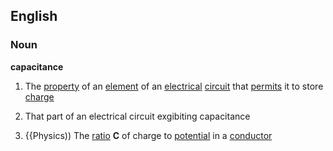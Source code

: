 ==English==
===Noun===
'''capacitance'''
#{{Physics}} The [[property]] of an [[element]] of an [[electrical]] [[circuit]] that [[permit]]s it to store [[charge]]
#{{Physics}} That part of an electrical circuit exgibiting capacitance
#{{Physics)) The [[ratio]] '''C''' of charge to [[potential]] in a [[conductor]]